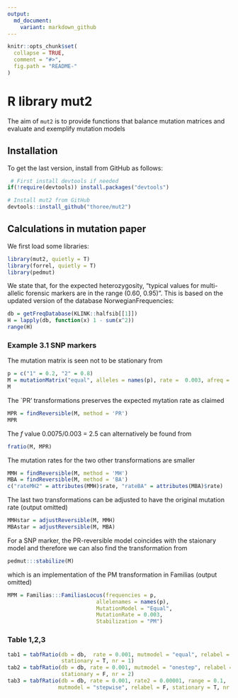 ---
output:
  md_document:
    variant: markdown_github
---

<!-- README.md is generated from README.Rmd. Please edit that file -->

```{r, echo = FALSE}
knitr::opts_chunk$set(
  collapse = TRUE,
  comment = "#>",
  fig.path = "README-"
)
```

# R library mut2

The aim of `mut2` is to provide functions that balance mutation matrices
and evaluate and exemplify mutation models


## Installation

To get the last version, install from GitHub as follows:

```{r, eval = FALSE}
 # First install devtools if needed
if(!require(devtools)) install.packages("devtools")

# Install mut2 from GitHub
devtools::install_github("thoree/mut2")
```

## Calculations in mutation paper

We first load some libraries:

```{r}
library(mut2, quietly = T)
library(forrel, quietly = T)
library(pedmut)
```

We state that, for the expected heterozygosity,
"typical values for multi-allelic forensic markers are in the range (0.60, 0.95)". This is based on the updated version of the database NorwegianFrequencies:
```{r}
db = getFreqDatabase(KLINK::halfsib[[1]])
H = lapply(db, function(x) 1 - sum(x^2))
range(H)
```

### Example 3.1 SNP markers


The mutation matrix is seen not to be stationary from
```{r}
p = c("1" = 0.2, "2" = 0.8)
M = mutationMatrix("equal", alleles = names(p), rate =  0.003, afreq = p)
M
```
The `PR' transformations preserves the expected mytation rate as claimed
```{r}
MPR = findReversible(M, method = 'PR')
MPR
```
The $f$ value  0.0075/0.003 = 2.5 can alternatively be found from
```{r}
fratio(M, MPR) 
```

The mutation rates for the two other transformations are smaller
```{r}
MMH = findReversible(M, method = 'MH')
MBA = findReversible(M, method = 'BA')
c("rateMH2" = attributes(MMH)$rate, "rateBA" = attributes(MBA)$rate)
```
The last two transformations can be adjusted to have the original mutation rate
(output omitted)
```{r}
MMHstar = adjustReversible(M, MMH)
MBAstar = adjustReversible(M, MBA)
```
For a SNP marker, the PR-reversible model coincides with
the staionary model and therefore we can also find
the transformation from

```{r}
pedmut:::stabilize(M)
```
which is an implementation of the PM transformation in Familias
(output omitted)

```{r, eval = F}
MPM = Familias:::FamiliasLocus(frequencies = p,
                            allelenames = names(p),
                            MutationModel = "Equal",
                            MutationRate = 0.003,
                            Stabilization = "PM")
```

### Table 1,2,3


```{r}
tab1 = tabfRatio(db = db,  rate = 0.001, mutmodel = "equal", relabel = F, 
                 stationary = T, nr = 1)
tab2 = tabfRatio(db = db, rate = 0.001, mutmodel = "onestep", relabel = T, 
                 stationary = F, nr = 2)
tab3 = tabfRatio(db = db, rate = 0.001, rate2 = 0.00001, range = 0.1, 
                mutmodel = "stepwise", relabel = F, stationary = T, nr = 3)
```
